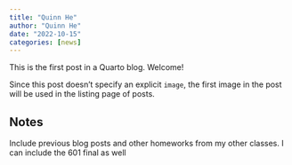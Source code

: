 ```yaml
---
title: "Quinn He"
author: "Quinn He"
date: "2022-10-15"
categories: [news]
---
```


This is the first post in a Quarto blog. Welcome!



Since this post doesn't specify an explicit `image`, the first image in the post will be used in the listing page of posts.



## Notes

Include previous blog posts and other homeworks from my other classes. I can include the 601 final as well